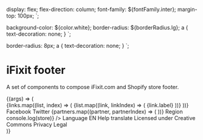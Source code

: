 
<Meta title="Footer" />

   display: flex;
   flex-direction: column;
   font-family: ${fontFamily.inter};
   margin-top: 100px;
`;

   background-color: ${color.white};
   border-radius: ${borderRadius.lg};
   a {
      text-decoration: none;
   }
`;

   border-radius: 8px;
   a {
      text-decoration: none;
   }
`;

# iFixit footer

A set of components to compose iFixit.com and Shopify store footer.

<Canvas>
   <Story name="Default footer">
      {(args) => (
         <DemoPage>
            <Footer>
               <Grid
                  templateColumns={{ base: '1fr', sm: 'repeat(3, 1fr)', lg: 'repeat(4, 1fr)' }}
                  gap={space[4]}
                  paddingX={{
                     base: space[5],
                     sm: space[7],
                  }}
                  paddingY={space[7]}
               >
                  {links.map((list, index) => (
                     <FooterList
                        key={index}
                        borderBottom={{
                           base: `1px solid ${color.gray8}`,
                           sm: 'none',
                        }}
                        paddingBottom={{
                           base: space[4],
                           sm: '0',
                        }}
                     >
                        {list.map((link, linkIndex) => (
                           <FooterListItem key={linkIndex}>
                              <FooterLink href={link.url} fontWeight={fontWeight.bold}>
                                 {link.label}
                              </FooterLink>
                           </FooterListItem>
                        ))}
                     </FooterList>
                  ))}
                  <FooterList
                     borderBottom={{
                        base: `1px solid ${color.gray8}`,
                        sm: 'none',
                     }}
                     paddingBottom={{
                        base: space[4],
                        sm: '0',
                     }}
                  >
                     <FooterListItem>
                        <FooterListIcon
                           alt="Facebook logo"
                           source="https://uploads-ssl.webflow.com/5c9b91208becd3baee84a04b/5f690fbe9673a45e28ed13ef_facebook.svg"
                        />
                        <FooterLink href="#" fontWeight={fontWeight.bold}>
                           Facebook
                        </FooterLink>
                     </FooterListItem>
                     <FooterListItem>
                        <FooterListIcon
                           alt="Facebook logo"
                           source="https://uploads-ssl.webflow.com/5c9b91208becd3baee84a04b/5f690fbef76e380c31ad25f0_twitter.svg"
                        />
                        <FooterLink href="#" fontWeight={fontWeight.bold}>
                           Twitter
                        </FooterLink>
                     </FooterListItem>
                  </FooterList>
                  <GridItem
                     columnEnd={{ sm: 'span 3', lg: 'auto' }}
                     marginTop={{ base: space[6], lg: 'unset' }}
                     justify="center"
                  >
                     <Grid templateColumns="repeat(3, 1fr)" gap={space[4]}>
                        {partners.map((partner, partnerIndex) => (
                           <FooterLink href="#" key={partnerIndex}>
                              <FooterPartner alt={partner.name} source={partner.logo} />
                           </FooterLink>
                        ))}
                     </Grid>
                  </GridItem>
               </Grid>
               <Divider />
               <Grid
                  templateColumns={{ base: '1fr', lg: 'repeat(2, 1fr)' }}
                  gap={space[4]}
                  paddingX={space[7]}
                  paddingY={space[5]}
               >
                  <GridItem justify={{ base: 'center', lg: 'start' }}>
                     <Stack spacing={space[8]}>
                        <Popover stores={stores}>
                           <PopoverTrigger>
                              <DropdownTrigger>
                                 Region
                                 <DropdownTriggerTag>
                                    <StoreFlag storeCode={'us'} />
                                 </DropdownTriggerTag>
                              </DropdownTrigger>
                           </PopoverTrigger>
                           <PopoverContent>
                              <StyledStoreDropdown
                                 stores={stores}
                                 onClickStore={(store) => console.log(store)}
                              />
                           </PopoverContent>
                        </Popover>
                        <Popover stores={stores}>
                           <PopoverTrigger>
                              <DropdownTrigger>
                                 Language
                                 <DropdownTriggerTag>EN</DropdownTriggerTag>
                              </DropdownTrigger>
                           </PopoverTrigger>
                           <PopoverContent>
                              <StyledLanguageDropdown
                                 languages={languages}
                                 translationPreferencesUrl="https://www.cominor.com/Login"
                                 machineTranslationEnabled
                                 isLightTheme
                                 machineTranslationRequested={false}
                              />
                           </PopoverContent>
                        </Popover>
                        <FooterLink href="#">
                           <Stack spacing={space[2]} align="center">
                              <span style={{ whiteSpace: 'nowrap' }}>Help translate</span>
                              <Icon
                                 alt="Translate icon"
                                 source="https://uploads-ssl.webflow.com/5c9b91208becd3baee84a04b/5f68f6fab1ac0b141961dbab_globe.svg"
                              />
                           </Stack>
                        </FooterLink>
                     </Stack>
                  </GridItem>
                  <GridItem justify={{ base: 'center', lg: 'end' }} align="center">
                     <Stack align="stretch" spacing={space[4]}>
                        <FooterLink href="#">Licensed under Creative Commons</FooterLink>
                        <Divider orientation={DividerOrientation.Vertical} />
                        <FooterLink href="#">Privacy</FooterLink>
                        <Divider orientation={DividerOrientation.Vertical} />
                        <FooterLink href="#">Legal</FooterLink>
                     </Stack>
                  </GridItem>
               </Grid>
            </Footer>
         </DemoPage>
      )}
   </Story>
</Canvas>
